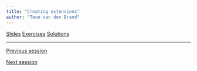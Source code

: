 ```yaml
---
title: "Creating extensions"
author: "Teun van den Brand"
---
```


::: {.text-center .plain}
:::::: {.btn-group}
[Slides](../slides/4_1_extensions.qmd){.btn .btn-primary role="button"}
[Exercises](){.btn .btn-success .disabled role="button"}
[Solutions](){.btn .btn-warning .disabled role="button"}
::::::
:::

---

::: {.d-flex .justify-content-between}
[<i class="bi bi-caret-left"></i> Previous session](../sessions/3_2_interaction.qmd){.btn .btn-sm .btn-outline-secondary role="button"}

[Next session <i class="bi bi-caret-right"></i>](../sessions/4_2_fun.qmd){.btn .btn-sm .btn-outline-secondary role="button"}
:::
